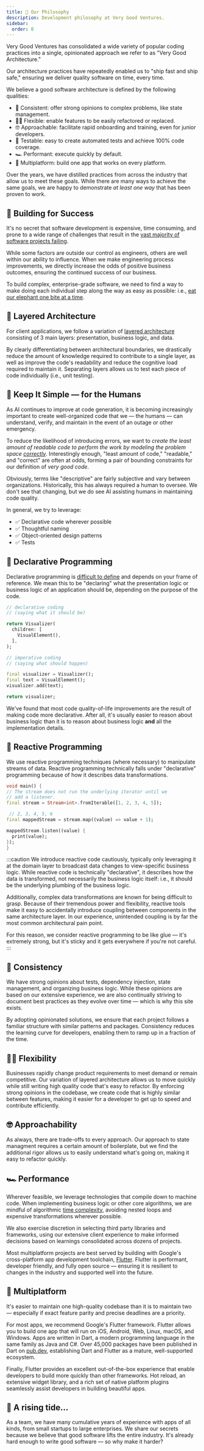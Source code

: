 ```yaml
---
title: 🦄 Our Philosophy
description: Development philosophy at Very Good Ventures.
sidebar:
  order: 0
---
```



Very Good Ventures has consolidated a wide variety of popular coding practices into a single, opinionated approach we refer to as "Very Good Architecture."

Our architecture practices have repeatedly enabled us to "ship fast and ship safe," ensuring we deliver quality software on time, every time.

We believe a good software architecture is defined by the following qualities:

- 💪 Consistent: offer strong opinions to complex problems, like state management.
- 🧘‍♀️ Flexible: enable features to be easily refactored or replaced.
- 🤓 Approachable: facilitate rapid onboarding and training, even for junior developers.
- 🧪 Testable: easy to create automated tests and achieve 100% code coverage.
- 🏎️ Performant: execute quickly by default.
- 📱 Multiplatform: build one app that works on every platform.

Over the years, we have distilled practices from across the industry that allow us to meet these goals. While there are many ways to achieve the same goals, we are happy to demonstrate _at least one way_ that has been proven to work.

## 🏁 Building for Success

It's no secret that software development is expensive, time consuming, and prone to a wide range of challenges that result in the [vast majority of software projects failing][software-project-failure-factors].

While some factors are outside our control as engineers, others are well within our ability to influence. When we make engineering process improvements, we directly increase the odds of positive business outcomes, ensuring the continued success of our business.

To build complex, enterprise-grade software, we need to find a way to make doing each individual step along the way as easy as possible: i.e., [eat our elephant one bite at a time][eating-an-elephant].

## 🍰 Layered Architecture

For client applications, we follow a variation of [layered architecture][very-good-layered-architecture] consisting of 3 main layers: presentation, business logic, and data.

By clearly differentiating between architectural boundaries, we drastically reduce the amount of knowledge required to contribute to a single layer, as well as improve the code's readability and reduce the cognitive load required to maintain it. Separating layers allows us to test each piece of code individually (i.e., unit testing).

## 🤖 Keep It Simple — for the Humans

As AI continues to improve at code generation, it is becoming increasingly important to create well-organized code that we — the humans — can understand, verify, and maintain in the event of an outage or other emergency.

To reduce the likelihood of introducing errors, we want to _create the least amount of readable code to perform the work by modeling the problem space [correctly][correctness]_. Interestingly enough, "least amount of code," "readable," and "correct" are often at odds, forming a pair of bounding constraints for our definition of _very good code_.

<Diagram
  light={goodCodeLight}
  dark={goodCodeDark}
  alt="Good code is a product of competing constraints: minimal, correct, and descriptive."
/>

Obviously, terms like "descriptive" are fairly subjective and vary between organizations. Historically, this has always required a human to oversee. We don't see that changing, but we do see AI assisting humans in maintaining code quality.

In general, we try to leverage:

- ✅ Declarative code wherever possible
- ✅ Thoughtful naming
- ✅ Object-oriented design patterns
- ✅ Tests

## 📜 Declarative Programming

Declarative programming is [difficult to define][declarative] and depends on your frame of reference. We mean this to be "declaring" what the presentation logic or business logic of an application should be, depending on the purpose of the code.

<Tabs>
  <TabItem label="Declarative">

```dart
// declarative coding
// (saying what it should be)

return Visualizer(
  children: [
    VisualElement(),
  ],
);
```

  </TabItem>
  <TabItem label="Imperative">
  
  ```dart
  // imperative coding
  // (saying what should happen)

final visualizer = Visualizer();
final text = VisualElement();
visualizer.add(text);

return visualizer;

````

</TabItem>
</Tabs>

We've found that most code quality-of-life improvements are the result of making code more declarative. After all, it's usually easier to reason about business logic than it is to reason about business logic **and** all the implementation details.

## 🧨 Reactive Programming

We use reactive programming techniques (where necessary) to manipulate streams of data. Reactive programming technically falls under "declarative" programming because of how it describes data transformations.

```dart
void main() {
// The stream does not run the underlying iterator until we
// add a listener.
final stream = Stream<int>.fromIterable([1, 2, 3, 4, 5]);

 // 2, 3, 4, 5, 6
final mappedStream = stream.map((value) => value + 1);

mappedStream.listen((value) {
  print(value);
});
}

````

:::caution
We introduce reactive code cautiously, typically only leveraging it at the domain layer to broadcast data changes to view-specific business logic. While reactive code is technically "declarative", it describes how the data is transformed, not necessarily the business logic itself: i.e., it should be the underlying plumbing of the business logic.

Additionally, complex data transformations are known for being difficult to grasp. Because of their tremendous power and flexibility, reactive tools make it easy to accidentally introduce coupling between components in the same architecture layer. In our experience, unintended coupling is by far the most common architectural pain point.

For this reason, we consider reactive programming to be like glue — it's extremely strong, but it's sticky and it gets everywhere if you're not careful.
:::

## 💪 Consistency

We have strong opinions about tests, dependency injection, state management, and organizing business logic. While these opinions are based on our extensive experience, we are also continually striving to document best practices as they evolve over time — which is why this site exists.

By adopting opinionated solutions, we ensure that each project follows a familiar structure with similar patterns and packages. Consistency reduces the learning curve for developers, enabling them to ramp up in a fraction of the time.

## 🧘‍♀️ Flexibility

Businesses rapidly change product requirements to meet demand or remain competitive. Our variation of layered architecture allows us to move quickly while still writing high quality code that's easy to refactor. By enforcing strong opinions in the codebase, we create code that is highly similar between features, making it easier for a developer to get up to speed and contribute efficiently.

## 🤓 Approachability

As always, there are trade-offs to every approach. Our approach to state managment requires a certain amount of boilerplate, but we find the additional rigor allows us to easily understand what's going on, making it easy to refactor quickly.

## 🏎️ Performance

Wherever feasible, we leverage technologies that compile down to machine code. When implementing business logic or other core algorithms, we are mindful of algorithmic [time complexity][time-complexity], avoiding nested loops and expensive transformations wherever possible.

We also exercise discretion in selecting third party libraries and frameworks, using our extensive client experience to make informed decisions based on learnings consolidated across dozens of projects.

Most multiplatform projects are best served by building with Google's cross-platform app development toolchain, [Flutter]. Flutter is performant, developer friendly, and fully open source — ensuring it is resilient to changes in the industry and supported well into the future.

## 📱 Multiplatform

It's easier to maintain one high-quality codebase than it is to maintain two — especially if exact feature parity and precise deadlines are a priority.

For most apps, we recommend Google's Flutter framework. Flutter allows you to build one app that will run on iOS, Android, Web, Linux, macOS, and Windows. Apps are written in Dart, a modern programming language in the same family as Java and C#. Over 45,000 packages have been published in Dart on [pub.dev], establishing Dart and Flutter as a mature, well-supported ecosystem.

Finally, Flutter provides an excellent out-of-the-box experience that enable developers to build more quickly than other frameworks. Hot reload, an extensive widget library, and a rich set of native platform plugins seamlessly assist developers in building beautiful apps.

## 🎉 A rising tide...

As a team, we have many cumulative years of experience with apps of all kinds, from small startups to large enterprises. We share our secrets because we believe that good software lifts the entire industry. It's already hard enough to write good software — so why make it harder?

[Flutter]: https://flutter.dev
[software-project-failure-factors]: https://www.academia.edu/23261973/What_factors_lead_to_software_project_failure
[eating-an-elephant]: https://www.mechanical-orchard.com/insights/how-to-eat-an-elephant
[correctness]: https://en.wikipedia.org/wiki/Correctness_(computer_science)
[declarative]: https://stackoverflow.com/a/15382180
[time-complexity]: https://en.wikipedia.org/wiki/Time_complexity
[very-good-layered-architecture]: https://verygood.ventures/blog/very-good-flutter-architecture
[pub.dev]: https://pub.dev
